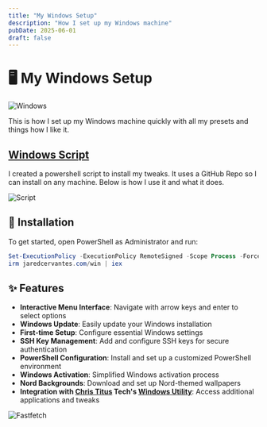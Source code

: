 ```yaml
---
title: "My Windows Setup"
description: "How I set up my Windows machine"
pubDate: 2025-06-01
draft: false
---
```


# 🖥️ My Windows Setup

![Windows](https://avatars.githubusercontent.com/u/6154722?s=100&v=4)

This is how I set up my Windows machine quickly with all my presets and things how I like it.

## [Windows Script](https://github.com/Jaredy899/win)

I created a powershell script to install my tweaks. It uses a GitHub Repo so I can install on any machine. Below is how I use it and what it does.

![Script](https://qmpdliftraf4pov3.public.blob.vercel-storage.com/Jared%20Winutil-bq8y8Y2LYpMMfJYzLSyg7qRMr5KcNx.webp)

## 🚀 Installation

To get started, open PowerShell as Administrator and run:

```powershell
Set-ExecutionPolicy -ExecutionPolicy RemoteSigned -Scope Process -Force
irm jaredcervantes.com/win | iex
```

## ✨ Features

- **Interactive Menu Interface**: Navigate with arrow keys and enter to select options
- **Windows Update**: Easily update your Windows installation
- **First-time Setup**: Configure essential Windows settings
- **SSH Key Management**: Add and configure SSH keys for secure authentication
- **PowerShell Configuration**: Install and set up a customized PowerShell environment
- **Windows Activation**: Simplified Windows activation process
- **Nord Backgrounds**: Download and set up Nord-themed wallpapers
- **Integration with [Chris Titus](https://christitus.com) Tech's [Windows Utility](https://github.com/ChrisTitusTech/winutil)**: Access additional applications and tweaks

![Fastfetch](https://qmpdliftraf4pov3.public.blob.vercel-storage.com/fastfetch-open-mDaJBjxOzk9EQUd3Fkjh3kmd8kNjIb.webp)

